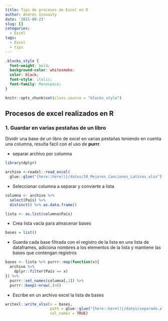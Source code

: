 ```yaml
---
title: Tips de procesos de Excel en R
author: Andres Insuasty
date: '2021-08-23'
slug: []
categories:
  - Excel
tags:
  - Excel
  - tips
---
```

```css
.blocks_style {
  font-weight: bold;
  background-color: whitesmoke;
  color: black;
  font-style: italic;
  font-family: Monospace;
}
```

```r
knitr::opts_chunk$set(class.source = "blocks_style")

```


## Procesos de excel realizados en R

### 1. Guardar en varias pestañas de un libro

Dividir una base de un libro de excel en varias pestañas teniendo en cuenta una columna, resulta facil con el uso de **purrr**.

-   separar archivo por columna

```r

library(dplyr)

archivo <-readxl::read_excel(
  glue::glue("{here::here()}/datos/50_Mejores_Canciones_Latinas.xlsx"))
```

-   Seleccionar columna a separar y convierte a lista

```r
columna <- archivo %>%
  select(País) %>%
  distinct() %>% as.data.frame()

lista <- as.list(columna$País)
```

-   Crea lista vacía para almacenar bases

```r
bases = list()
```

-   Guarda cada base filtrada con el registro de la lista en una lista de dataframes, adiciona nombres a los elementos de la lista y mantiene las bases que contengan registros

```r
bases <- lista %>% purrr::map(function(x){
  archivo %>%
    dplyr::filter(País == x)
}) %>%
  purrr::set_names(columna[,1]) %>%
  purrr::keep(~nrow(.)>0)
```

-   Escribe en un archivo excel la lista de bases

```r
writexl::write_xlsx(x = bases,
                    path = glue::glue("{here::here()}/datos/separado.xlsx"),
                    col_names = TRUE)
```
